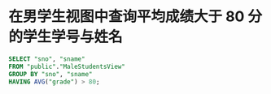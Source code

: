 # 在男学生视图中查询平均成绩大于 80 分的学生学号与姓名

```sql copy
SELECT "sno", "sname"
FROM "public"."MaleStudentsView"
GROUP BY "sno", "sname"
HAVING AVG("grade") > 80;
```
